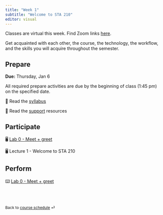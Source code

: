 ```yaml
---
title: "Week 1"
subtitle: "Welcome to STA 210"
editor: visual
---
```


::: callout-important
Classes are virtual this week.
Find Zoom links [here](https://sakai.duke.edu/portal/site/779c3ebe-3b88-4bcc-bd01-1813e8396a23/page/d5eef508-07a4-4c6d-b7bd-4614a9631562 "Sakai - Zoom meetings").
:::

Get acquainted with each other, the course, the technology, the workflow, and the skills you will acquire throughout the semester.

## Prepare

**Due:** Thursday, Jan 6

All required prepare activities are due by the beginning of class (1:45 pm) on the specified date.

📖 Read the [syllabus](/course-syllabus/)

📖 Read the [support](/course-support/) resources

## Participate

🖥️ [Lab 0 - Meet + greet](/labs/lab-0-slides.html)

🖥️ Lecture 1 - Welcome to STA 210

## Perform

⌨️ [Lab 0 - Meet + greet](/labs/lab0.html)

<br><br>

::: {style="font-size: 0.875em;"}
Back to [course schedule](/ "Course schedule") ⏎
:::
